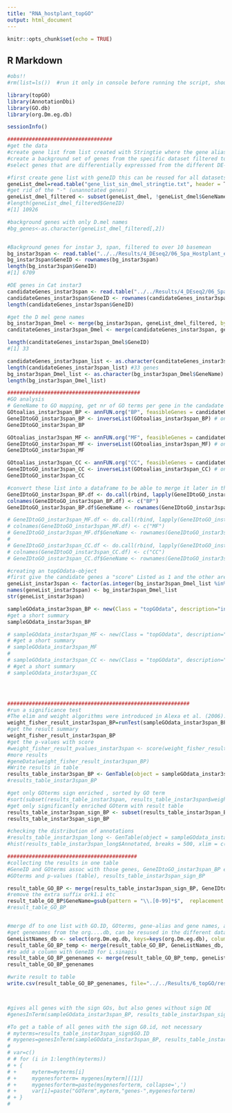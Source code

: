 ```yaml
---
title: "RNA_hostplant_topGO"
output: html_document
---
```


```r
knitr::opts_chunk$set(echo = TRUE)
```

## R Markdown



```r
#obs!!
#rm(list=ls())  #run it only in console before running the script, should not be used in Rmarkdown

library(topGO)
library(AnnotationDbi)
library(GO.db)
library(org.Dm.eg.db)

sessionInfo()

##################################
#get the data
#create gene list from list created with Stringtie where the gene alias in orthologs to D. melanogaster is included. 
#create a background set of genes from the specific dataset filtered to include the genes with basemean > 10
#select genes that are differentially expresssed from the different DE-datasets 

#first create gene list with geneID this can be reused for all datasets
geneList_dmel=read.table("gene_list_sin_dmel_stringtie.txt", header = T)
#get rid of the "-" (unannotated genes) 
geneList_dmel_filtered <- subset(geneList_dmel, !geneList_dmel$GeneName== "-")
#length(geneList_dmel_filtered$GeneID)
#[1] 10926

#background genes with only D.mel names
#bg_genes<-as.character(geneList_dmel_filtered[,2])


#Background genes for instar 3, span, filtered to over 10 basemean
bg_instar3span <- read.table("../../Results/4_DEseq2/06_Spa_Hostplant_effect/Filtered_base_Mean_10_Instar3_Spa_Host.txt", header = T)
bg_instar3span$GeneID <- rownames(bg_instar3span)
length(bg_instar3span$GeneID)
#[1] 6709

#DE genes in Cat instar3
candidateGenes_instar3span <- read.table("../../Results/4_DEseq2/06_Spa_Hostplant_effect/Filtered_base_Mean_10_LFC_1.0_P0.05_Instar3_Spa_Host.txt", header = T)
candidateGenes_instar3span$GeneID <- rownames(candidateGenes_instar3span)
length(candidateGenes_instar3span$GeneID)

#get the D mel gene names
bg_instar3span_Dmel <- merge(bg_instar3span, geneList_dmel_filtered, by.x="GeneID", by.y="GeneID")
canditateGenes_instar3span_Dmel <- merge(candidateGenes_instar3span, geneList_dmel_filtered, by.x="GeneID", by.y="GeneID")

length(canditateGenes_instar3span_Dmel$GeneID)
#[1] 33

candidateGenes_instar3span_list <- as.character(canditateGenes_instar3span_Dmel$GeneName)
length(candidateGenes_instar3span_list) #33 genes
bg_instar3span_Dmel_list <- as.character(bg_instar3span_Dmel$GeneName)
length(bg_instar3span_Dmel_list) 

###########################################
#GO analysis
# GeneName to GO mapping, get nr of GO terms per gene in the candadate genelist
GOtoalias_instar3span_BP <- annFUN.org("BP", feasibleGenes = candidateGenes_instar3span_list, mapping = "org.Dm.eg.db", ID = "Alias")
GeneIDtoGO_instar3span_BP <- inverseList(GOtoalias_instar3span_BP) # only 6 genes with GO annotations
GeneIDtoGO_instar3span_BP

GOtoalias_instar3span_MF <- annFUN.org("MF", feasibleGenes = candidateGenes_instar3span_list, mapping = "org.Dm.eg.db", ID = "Alias")
GeneIDtoGO_instar3span_MF <- inverseList(GOtoalias_instar3span_MF) # only 6 genes with GO annotations
GeneIDtoGO_instar3span_MF

GOtoalias_instar3span_CC <- annFUN.org("CC", feasibleGenes = candidateGenes_instar3span_list, mapping = "org.Dm.eg.db", ID = "Alias")
GeneIDtoGO_instar3span_CC <- inverseList(GOtoalias_instar3span_CC) # only 6 genes with GO annotations
GeneIDtoGO_instar3span_CC

#convert these list into a dataframe to be able to merge it later in the result folder, add a column so that genealiases ca be a separate column
GeneIDtoGO_instar3span_BP.df <- do.call(rbind, lapply(GeneIDtoGO_instar3span_BP, as.data.frame))
colnames(GeneIDtoGO_instar3span_BP.df) <- c("BP")
GeneIDtoGO_instar3span_BP.df$GeneName <- rownames(GeneIDtoGO_instar3span_BP.df)

# GeneIDtoGO_instar3span_MF.df <- do.call(rbind, lapply(GeneIDtoGO_instar3span_MF, as.data.frame))
# colnames(GeneIDtoGO_instar3span_MF.df) <- c("MF")
# GeneIDtoGO_instar3span_MF.df$GeneName <- rownames(GeneIDtoGO_instar3span_MF.df)
# 
# GeneIDtoGO_instar3span_CC.df <- do.call(rbind, lapply(GeneIDtoGO_instar3span_CC, as.data.frame))
# colnames(GeneIDtoGO_instar3span_CC.df) <- c("CC")
# GeneIDtoGO_instar3span_CC.df$GeneName <- rownames(GeneIDtoGO_instar3span_CC.df)

#creating an topGOdata-object
#first give the candidate genes a "score" Listed as 1 and the other are listed as 0
geneList_instar3span <- factor(as.integer(bg_instar3span_Dmel_list %in% candidateGenes_instar3span_list))
names(geneList_instar3span) <- bg_instar3span_Dmel_list
str(geneList_instar3span)

sampleGOdata_instar3span_BP <- new(Class = "topGOdata", description="instar3span_hostplant", ontology="BP", allGenes=geneList_instar3span, annot=annFUN.org, mapping = "org.Dm.eg.db", ID = "Alias")
#get a short summary
sampleGOdata_instar3span_BP

# sampleGOdata_instar3span_MF <- new(Class = "topGOdata", description="instar3span_hostplant", ontology="MF", allGenes=geneList_instar3span, annot=annFUN.org, mapping = "org.Dm.eg.db", ID = "Alias")
# #get a short summary
# sampleGOdata_instar3span_MF
# 
# sampleGOdata_instar3span_CC <- new(Class = "topGOdata", description="instar3span_hostplant", ontology="CC", allGenes=geneList_instar3span, annot=annFUN.org, mapping = "org.Dm.eg.db", ID = "Alias")
# #get a short summary
# sampleGOdata_instar3span_CC




###########################################################
#run a significance test 
#The elim and weight algorithms were introduced in Alexa et al. (2006). The default algorithm used by the topGO package is a mixture between #the elim and the weight algorithms and it will be referred as weight01.
weight_fisher_result_instar3span_BP=runTest(sampleGOdata_instar3span_BP, algorithm='weight01', statistic='fisher')
#get the result summary
weight_fisher_result_instar3span_BP
#get the p-values with score
#weight_fisher_result_pvalues_instar3span <- score(weight_fisher_result_instar3span)
#more results
#geneData(weight_fisher_result_instar3span_BP)
#Write results in table
results_table_instar3span_BP <- GenTable(object = sampleGOdata_instar3span_BP, weight=weight_fisher_result_instar3span_BP, orderBy="weight", topNodes=20)
#results_table_instar3span_BP

#get only GOterms sign enriched , sorted by GO term
#sort(subset(results_table_instar3span, results_table_instar3span$weight <= 0.05)[ ,1])
#get only significantly enriched GOterm with result table
results_table_instar3span_sign_BP <- subset(results_table_instar3span_BP, results_table_instar3span_BP$weight <= 0.05)
results_table_instar3span_sign_BP

#checking the distribution of annotations
#results_table_instar3span_long <- GenTable(object = sampleGOdata_instar3span_BP, weight=weight_fisher_result_instar3span, orderBy="weight", topNodes=1000)
#hist(results_table_instar3span_long$Annotated, breaks = 500, xlim = c(0,100))

##########################################
#collecting the results in one table
#GeneID and GOterms assoc with those genes, GeneIDtoGO_instar3span_BP etc, merging _BP, MF and CC to one table?
#GOterms and p-values (table), results_table_instar3span_sign_BP

result_table_GO_BP <- merge(results_table_instar3span_sign_BP, GeneIDtoGO_instar3span_BP.df, by.x="GO.ID", by.y="BP")
#remove the extra suffix ork1.1 etc
result_table_GO_BP$GeneName=gsub(pattern = "\\.[0-99]*$",  replacement = "", x = result_table_GO_BP$GeneName, fixed = FALSE)
#result_table_GO_BP


#merge df to one list with GO.ID, GOterms, gene-alias and gene names, and p-value for enrichment-test
#get genenames from the org....db, can be resused in the different datasets
GeneListNames_db <- select(org.Dm.eg.db, keys=keys(org.Dm.eg.db), columns=c("GENENAME", "ALIAS"))
result_table_GO_BP_temp <- merge(result_table_GO_BP, GeneListNames_db, by.x="GeneName", by.y="ALIAS")
#to add a column with GeneID for L.sinapis
result_table_GO_BP_genenames <- merge(result_table_GO_BP_temp, geneList_dmel_filtered, by.x="GeneName", by.y="GeneName")
result_table_GO_BP_genenames

#write result to table
write.csv(result_table_GO_BP_genenames, file="../../Results/6_topGO/result_GO_instar3span_hostplant_BP.table")



#gives all genes with the sign GOs, but also genes without sign DE
#genesInTerm(sampleGOdata_instar3span_BP, results_table_instar3span_sign$GO.ID)

#To get a table of all genes with the sign G0.id, not necessary
# myterms=results_table_instar3span_sign$GO.ID
# mygenes=genesInTerm(sampleGOdata_instar3span_BP, results_table_instar3span_sign$GO.ID)
# 
# var=c()
# # for (i in 1:length(myterms))
# + {
# +     myterm=myterms[i]
# +     mygenesforterm= mygenes[myterm][[1]]
# +     mygenesforterm=paste(mygenesforterm, collapse=',')
# +     var[i]=paste("GOTerm",myterm,"genes-",mygenesforterm)
# + }
#  


```

